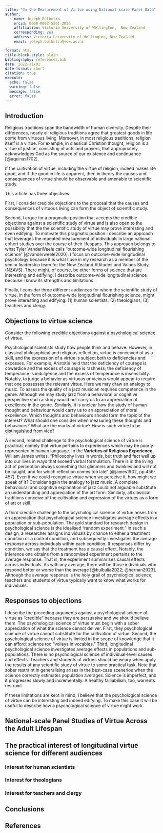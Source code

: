 ```yaml
---
title: "On the Measurement of Virtue using National-scale Panel Data"
author: 
  - name: Joseph Bulbulia
    orcid: 0000-0002-5861-2056
    affiliation: Victoria University of Wellington,  New Zealand
    corresponding: yes
    address: Victoria University of Wellington, New Zealand
    email: joseph.bulbulia@vuw.ac.nz

format: html
title-block-style: plain
bibliography: references.bib
date: 2022-11-02
date-format: short
citation: true
execute:
  echo: false
  warning: false
  message: false
  error: false
---
```


## Introduction

Religious traditions span the bandwidth of human diversity. Despite their differences, nearly all religious traditions agree that greatest goods in life come from virtuous living. Moreover, in most religious traditions, religion itself is a virtue. For example, in classical Christian thought, religion is a virtue of justice, consisting of acts and prayers, that appropriately acknowledges God as the source of our existence and continuance [@aquinas1702].

If the cultivation of virtue, including the virtue of religion, indeed makes life good, and if the good in life is apparent, then in theory the causes and consequences of virtue should be observable and amenable to scientific study.

This article has three objectives.

First, I consider credible objections to the proposal that the causes and consequences of virtuous living can form the object of scientific study.

Second, I argue for a pragmatic position that accepts the credible objections against a scientific study of virtue and is also open to the possibility that the the scientific study of virtue may prove interesting and even edifying. To motivate this pragmatic position I describe an approach that leverages the repeated measurement of individuals in large national cohort studies over the course of their lifespans. This approach belongs to what Tyler VanderWeele calls "outcome-wide longitudinal flourishing science" [@vanderweele2020]. I focus on outcome-wide longitudinal psychology because it is what I use in my research as a member of the senior leadership team for the New Zealand Attitudes and Values Study ([NZAVS](https://www.psych.auckland.ac.nz/en/about/new-zealand-attitudes-and-values-study.html)). There might, of course, be other forms of science that are interesting and edifying. I describe outcome-wide longitudinal science because I know its strengths and limitations.

Finally, I consider three different audiences for whom the scientific study of virtue, in the form of outcome-wide longitudinal flourishing science, might prove interesting and edifying: (1) human scientists; (2) theologians; (3) teachers and clergy.

## Objections to virtue science

Consider the following credible objections against a psychological science of virtue.

Psychological scientists study how people think and behave. However, in classical philosophical and religious reflection, virtue is conceived of as a skill, and the expression of a virtue is subject both to deficiencies and excesses. For example, Aristotle held that the deficiency of courage is cowardice and the excess of courage is rashness; the deficiency of temperance is indulgence and the excess of temperance is insensibility. Notably, to judge a behavior as virtuous or vicious would appear to require that one possesses the relevant virtue. Here we may draw an analogy to music. To assess the quality of a jazz musician requires competence in the genre. Although we may study jazz from a behavioral or cognitive perspective such a study would not carry us to an appreciation of excellence in the genre. Similarly, it is unclear how the study of human thought and behaviour would carry us to an appreciation of moral excellence. Which thoughts and behaviours should form the topic of the interest? What should one consider when measuring these thoughts and behaviours? What are the marks of virtue? How is such virtue to be distinguished from vice?

A second, related challenge to the psychological science of virtue is practical, namely that virtue pertains to experiences which may be poorly represented in human language. In the **Varieties of Religious Experience**, William James writes, "Philosophy lives in words, but truth and fact well up into our lives in ways that exceed verbal formulation. There is in the living act of perception always something that glimmers and twinkles and will not be caught, and for which reflection comes too late" [@james1902, pp.456-457]. Even if we could recognise virtue when we perceive it, how might we speak of it? Consider again the analogy to jazz music. A complete behavioural and cognitive explanation of jazz could not arguable substitute an understanding and appreciation of the art form. Similarly, all classical traditions conceive of the cultivation and expression of the virtues as a form of art or skill.

A third credible challenge to the psychological science of virtue arises from an appreciation that psychological science investigates average effects in a population or sub-population. The gold standard for research design in psychological science is the idealised "random experiment." In such a design, a researcher assigns individuals by chance to either a treatment condition or a control condition, and subsequently investigates the average response across individuals within each condition. If responses differ by condition, we say that the treatment has a causal effect. Notably, the inference one obtains from a randomised experiment pertains to the average response. That is, the experiment summarises causal effects across individuals. As with any average, there will be those individuals who respond better or worse than the average [@bulbulia2022; @hernan2023]. Although the average response is the holy grail of psychological science, teachers and students of virtue typically want to know what works for individuals.

## Responses to objections

I describe the preceding arguments against a psychological science of virtue as "credible" because they are persuasive and we should believe them. The psychological science of virtue must begin with a sober appreciation of what the science cannot deliver. First, they psychological science of virtue cannot substitute for the cultivation of virtue. Second, the psychological science of virtue is limited in the scope of knowledge that it can afford: science too "volleys in vocables." Third, longitudinal psychological science investigates average effects in populations and sub-populations. There is no psychological science of individual-level causes and effects. Teachers and students of virtues should be weary when apply the results of any scientific study of virtue to some practical task. Note that sober restraint in generalising arises in the best-case scenerios when the science correctly estimates population averages. Science is imperfect, and it progresses slowly and incrementally. A healthy falliabilism, too, warrents restraint.  

If these limitations are kept in mind, I believe that the psychological science of virtue can be interesting and indeed edifying. To make this case it will be useful to describe how a psychological science of virtue might work. 


## National-scale Panel Studies of Virtue Across the Adult Lifespan



## The practical interest of longitudinal virtue science for different audiences

### Interest for human scientists

### Interest for theologians

### Interest for teachers and clergy

## Conclusions

## References
